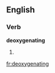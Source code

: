 
==English==

===Verb===
'''deoxygenating'''

# {{present participle of|[[deoxygenate]]}}

[[fr:deoxygenating]]